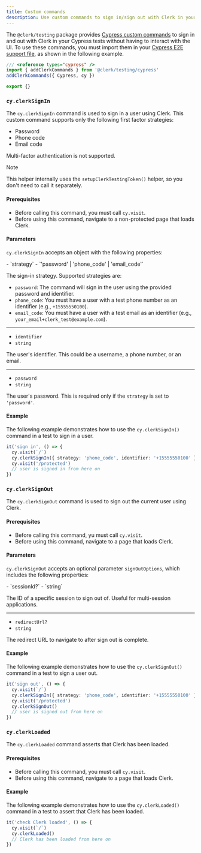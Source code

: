 ```yaml
---
title: Custom commands
description: Use custom commands to sign in/sign out with Clerk in your Cypress tests.
---
```


The `@clerk/testing` package provides [Cypress custom commands](https://docs.cypress.io/api/cypress-api/custom-commands) to sign in and out with Clerk in your Cypress tests without having to interact with the UI.
To use these commands, you must import them in your [Cypress E2E support file](https://docs.cypress.io/guides/core-concepts/writing-and-organizing-tests#Support-file), as shown in the following example.

```ts {{ filename: 'cypress/support/e2e.ts' }}
/// <reference types="cypress" />
import { addClerkCommands } from '@clerk/testing/cypress'
addClerkCommands({ Cypress, cy })

export {}
```

### `cy.clerkSignIn`

The `cy.clerkSignIn` command is used to sign in a user using Clerk. This custom command supports only the following first factor strategies:

- Password
- Phone code
- Email code

Multi-factor authentication is not supported.

> [!NOTE]
> This helper internally uses the `setupClerkTestingToken()` helper, so you don't need to call it separately.

#### Prerequisites

- Before calling this command, you must call `cy.visit`.
- Before using this command, navigate to a non-protected page that loads Clerk.

#### Parameters

`cy.clerkSignIn` accepts an object with the following properties:

<Properties>
  - `strategy`
  - `'password' | 'phone_code' | 'email_code'`

  The sign-in strategy. Supported strategies are:

  - `password`: The command will sign in the user using the provided password and identifier.
  - `phone_code`: You must have a user with a test phone number as an identifier (e.g., `+15555550100`).
  - `email_code`: You must have a user with a test email as an identifier (e.g., `your_email+clerk_test@example.com`).

  ---

  - `identifier`
  - `string`

  The user's identifier. This could be a username, a phone number, or an email.

  ---

  - `password`
  - `string`

  The user's password. This is required only if the `strategy` is set to `'password'`.
</Properties>

#### Example

The following example demonstrates how to use the `cy.clerkSignIn()` command in a test to sign in a user.

```ts {{ filename: 'cypress/e2e/my-test.cy.ts' }}
it('sign in', () => {
  cy.visit(`/`)
  cy.clerkSignIn({ strategy: 'phone_code', identifier: '+15555550100' })
  cy.visit('/protected')
  // user is signed in from here on
})
```

### `cy.clerkSignOut`

The `cy.clerkSignOut` command is used to sign out the current user using Clerk.

#### Prerequisites

- Before calling this command, yu must call `cy.visit`.
- Before using this command, navigate to a page that loads Clerk.

#### Parameters

`cy.clerkSignOut` accepts an optional parameter `signOutOptions`, which includes the following properties:

<Properties>
  - `sessionId?`
  - `string`

  The ID of a specific session to sign out of. Useful for multi-session applications.

  ---

  - `redirectUrl?`
  - `string`

  The redirect URL to navigate to after sign out is complete.
</Properties>

#### Example

The following example demonstrates how to use the `cy.clerkSignOut()` command in a test to sign a user out.

```ts {{ filename: 'cypress/e2e/my-test.cy.ts' }}
it('sign out', () => {
  cy.visit(`/`)
  cy.clerkSignIn({ strategy: 'phone_code', identifier: '+15555550100' })
  cy.visit('/protected')
  cy.clerkSignOut()
  // user is signed out from here on
})
```

### `cy.clerkLoaded`

The `cy.clerkLoaded` command asserts that Clerk has been loaded.

#### Prerequisites

- Before calling this command, you must call `cy.visit`.
- Before using this command, navigate to a page that loads Clerk.

#### Example

The following example demonstrates how to use the `cy.clerkLoaded()` command in a test to assert that Clerk has been loaded.

```ts {{ filename: 'cypress/e2e/my-test.cy.ts' }}
it('check Clerk loaded', () => {
  cy.visit(`/`)
  cy.clerkLoaded()
  // Clerk has been loaded from here on
})
```
